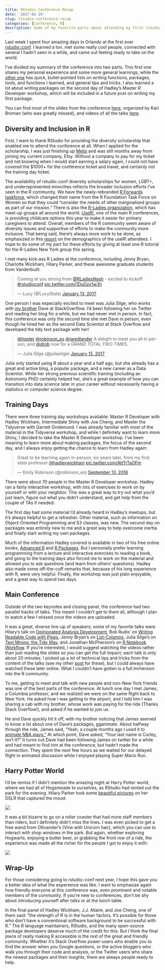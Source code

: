 ```yaml
---
title: RStudio Conference Recap
date: '2017-01-19'
slug: rstudio-conference-recap
categories: [Conference, R]
description: Some of my favorite parts about attending my first rstudio::conf.
---
```


Last week I spent four amazing days in Orlando at the first ever [rstudio::conf](https://www.rstudio.com/conference/). I learned a ton, met some really cool people, connected with several I hadn't seen in a while, and came out feeling ready to take on the world.

I've divided my summary of the conference into two parts. This first one shares my personal experience and some more general learnings, while the [other one](https://hookedondata.org/RStudio-Conference-Tips-and-Tricks/) has quick, bullet-pointed lists on writing functions, packages, tools, and functions I learned, and general tips and tricks. I also learned a lot about writing packages on the second day of Hadley's Master R Developer workshop, which will be included in a future post on writing my first package.

You can find most of the slides from the conference [here](https://github.com/kbroman/RStudioConf2017Slides), organized by Karl Broman (who was greatly missed), and videos of all the talks [here](https://www.rstudio.com/resources/webinars/#rstudioconf). 

## Diversity and Inclusion in R

First, I want to thank RStudio for providing the diversity scholarship that enabled me to attend the conference at all. When I applied for the scholarship, I was just finishing up [Metis](http://www.thisismetis.com/data-science-bootcamps) and was still months away from joining my current company, Etsy. Without a company to pay for my ticket and not knowing when I would start earning a salary again, I could not have covered the $1000+ for the conference ticket and travel, and certainly not the training day ticket.

The availability of rstudio::conf diversity scholarships for women, LGBT+, and underrepresented minorities reflects the broader inclusion efforts I've seen in the R community. We have the newly-rebranded [R Forwards taskforce](http://forwards.github.io/), which changed their name from the R Foundation Task Force on Women so that they could "consider the needs of other marginalised groups as part of our mission." There is also the [R-Ladies organization](https://rladies.org/), which has meet-up groups all around the world. [UseR!](http://www.user2017.brussels/), one of the main R conferences, is providing childcare options this year to make it easier for primary caregivers to attend. Overall, members of the R community seem aware of diversity issues and supportive of efforts to make the community more inclusive. That being said, there's always more work to be done, as emphasized in this [report](https://forwards.github.io/blog/2017/01/13/mapping-users/) on the demographics of the useR! attendees. I hope to do some of my part for these efforts by giving at least one R tutorial for the R-Ladies New York group this spring. 

I met many kick-ass R Ladies at the conference, including Jenny Bryan, Charlotte Wickham, Hilary Parker, and these awesome graduate students from Vanderbuilt: 

<blockquote class="twitter-tweet" data-lang="en"><p lang="en" dir="ltr">Coming at you strong from <a href="https://twitter.com/RLadiesNash">@RLadiesNash</a> - excited to kickoff <a href="https://twitter.com/hashtag/rstudioconf?src=hash">#rstudioconf</a> <a href="https://t.co/1DuGzx1w3h">pic.twitter.com/1DuGzx1w3h</a></p>&mdash; Lucy (@LucyStats) <a href="https://twitter.com/LucyStats/status/819909032626503680">January 13, 2017</a></blockquote>
<script async src="//platform.twitter.com/widgets.js" charset="utf-8"></script>

One person I was especially excited to meet was Julia Silge, who works with [my brother](varianceexplained.org) Dave at StackOverflow. I'd been following her on Twitter and reading her blog for a while, but we had never met in person. In fact, this conference was only the second time she met Dave in person, even though he hired her as the second Data Scientist at Stack Overflow and developed the tidy text package with her! 

<blockquote class="twitter-tweet" data-lang="en"><p lang="en" dir="ltr"><a href="https://twitter.com/hspter">@hspter</a> <a href="https://twitter.com/robinson_es">@robinson_es</a> <a href="https://twitter.com/jaredlander">@jaredlander</a> A delight to meet you all in person, and <a href="https://twitter.com/drob">@drob</a> now for a GRAND TOTAL TWO TIMES.</p>&mdash; Julia Silge (@juliasilge) <a href="https://twitter.com/juliasilge/status/820493101303271429">January 15, 2017</a></blockquote>
<script async src="https://platform.twitter.com/widgets.js" charset="utf-8"></script>

Julia only started using R about a year and a half ago, but she already has a great and active blog, a popular package, and a new career as a Data Scientist. While her strong previous scientific training (including an Astronomy PhD) certainly helped her, she's a great example of how you can transition into data science later in your career without necessarily having a statistics or computer science degree.

## Training Days

There were three training day workshops available: Master R Developer with Hadley Wickham, Intermediate Shiny with Joe Cheng, and Master the Tidyverse with Garrett Grolemund. I was already familiar with most of the material in the Tidyverse workshop, and while I definitely want to learn more Shiny, I decided to take the Master R Developer workshop. I've been meaning to learn more about making packages, the focus of the second day, and I always enjoy getting the chance to learn from Hadley again: 

<blockquote class="twitter-tweet" data-lang="en"><p lang="en" dir="ltr">Great to be learning again in-person, six years later, from my first stats professor <a href="https://twitter.com/hadleywickham">@hadleywickham</a> <a href="https://t.co/AttTrTaOFm">pic.twitter.com/AttTrTaOFm</a></p>&mdash; Emily Robinson (@robinson_es) <a href="https://twitter.com/robinson_es/status/775838513543675904">September 13, 2016</a></blockquote>
<script async src="https://platform.twitter.com/widgets.js" charset="utf-8"></script>

There were about 70 people in the Master R Developer workshop. Hadley ran a fairly interactive workshop, with lots of exercises to work on by yourself or with your neighbor. This was a great way to try out what you'd just learn, figure out what you didn't understand, and get help from the couple of TAs if needed. 

The first day had some material I'd already heard in Hadley's meetups, but it's always helpful to get a refresher. Other material, such as information on Object-Oriented Programming and S3 classes, was new. The second day on packages was entirely new to me and a great way to help overcome inertia and finally start writing my own packages. 

Much of the information Hadley covered is available in two of his free online books, [Advanced R](http://adv-r.had.co.nz/) and [R Packages](http://r-pkgs.had.co.nz/). But I personally prefer learning programming from a lecture and interactive exercises to reading a book, and going to the training days also forced me to work on the material and allowed you to ask questions (and learn from others' questions). Hadley also made some off-the-cuff remarks that, because of his long experience with R, were very helpful. Finally, the workshop was just plain enjoyable, and a great way to spend two days. 

## Main Conference 

Outside of the two keynotes and closing panel, the conference had two parallel tracks of talks. This meant I couldn’t get to them all, although I plan to watch a few I missed once the videos are uploaded.

It was a great, diverse line-up of speakers; some of my favorite talks were Hilary’s talk on [Opinionated Analysis Development](https://www.rstudio.com/resources/videos/opinionated-analysis-development/), Bob Rudis’ on [Writing Readable Code with Pipes](https://www.rstudio.com/resources/videos/writing-readable-code-with-pipes/), Jenny Bryan’s on [List-Columns](https://www.rstudio.com/resources/videos/using-list-cols-in-your-dataframe/), Julia Silge’s on [Text Mining, the Tidy Way](https://www.rstudio.com/resources/videos/text-mining-the-tidy-way/), and Jonathan McPherson's on [R Notebook Workflow](https://www.rstudio.com/resources/videos/r-notebook-workflows/). If you’re interested, I would suggest watching the videos rather than just reading the slides so you can get the full impact; each talk is only about 20 minutes. I picked up a lot of technical tips and tricks from the content of the talks (see my other [post](https://hookedondata.org/RStudio-Conference-Tips-and-Tricks/) for these), but I could always have watched these later online. What I couldn’t have gotten is a full immersion into the R community. 

To me, getting to meet and talk with new people and non-New York friends was one of the best parts of the conference. At lunch one day I met James, a Columbia professor, and we realized we were on the same flight back to New York. He asked how I was getting to the airport, and I told him I was sharing a cab with my brother, whose work was paying for the ride (Thanks Stack Overflow!), and asked if he wanted to join us. 

He and Dave quickly hit it off, with my brother noticing that James seemed to know a lot about one of Dave's packages, gganimate. About halfway through the ride, James said, “Yeah, a couple months ago I used it to [animate NBA plays.”](https://twitter.com/revodavid/status/771747696617160704) At which point, Dave asked, “Your last name is Curley, isn’t it?” It turns out Dave had been following James on twitter for a while and had meant to find him at the conference, but hadn't made the connection. They spent the next few hours as we waited for our delayed flight in animated discussion while I enjoyed playing Super Mario Run. 

## Harry Potter World

I’d be remiss if I didn’t mention the amazing night at Harry Potter world, where we had all of Hogsmeade to ourselves, as RStudio had rented out the park for the evening. Hilary Parker took some [beautiful pictures](https://photos.google.com/share/AF1QipOe6Ypp_WLkOcBJQzxXhOY2RNelv8w57eR285pZuDvBxedg1liRCvaijNJsqgLeWw?key=WFNTVUNyRnlsOTlaVkpqS1pibFFhUE82MlVBTnVB) on her DSLR that captured the mood: 

![](/img/HP_image1.JPG)

It was a bit bizarre to go on a roller coaster that had more staff members than riders, but I definitely didn’t miss the lines. I was even picked to get a free wand from Ollivander's (Vine with Unicorn hair), which you can use to interact with shop windows in the park. But again, whether exploring Hogwarts, enjoying a butter beer, or grabbing the front row of a ride, the experience was made all the richer for the people I got to enjoy it with: 

![](/img/Group_HP_pic.JPG)


## Wrap-Up

For those considering going to rstudio::conf next year, I hope this gave you a better idea of what the experience was like. I want to emphasize again how friendly everyone at this conference was, even prominent and notable members of the community. If you're new to conferences, don’t be shy about introducing yourself after talks or at the lunch table. 

In the final panel of Hadley Wickham, J.J. Allaire, and Joe Cheng, one of them said: “the strength of R is in the human factors. It's possible for those who don’t have a conventional software background to be successful with R.” The R language maintainers, RStudio, and the many open-source package developers deserve much of the credit for this. But I think the final piece of really making R accessible is the rest of the great and friendly community. Whether it’s Stack Overflow power-users who enable you to find the answer when you Google questions, or the active bloggers who walk you through their code and analysis, or the Twitter users who share the newest packages and their insights, there are always people ready to help.
